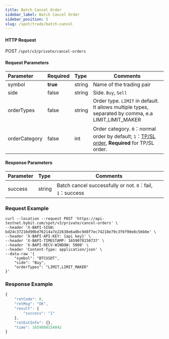```yaml
---
title: Batch Cancel Order
sidebar_label: Batch Cancel Order
sidebar_position: 5
slug: /spot/trade/batch-cancel
---
```



#### HTTP Request
POST <code>/spot/v3/private/cancel-orders</code>

#### Request Parameters
| Parameter | Required | Type | Comments|
|:----- |:-------|:-----|------ |
| symbol | **true** | string | Name of the trading pair      |
| side | false | string | Side. <code>Buy</code>, <code>Sell</code> |
| orderTypes | false | string | Order type. <code>LIMIT</code> in default. It allows multiple types, separated by comma, e.a LIMIT,LIMIT_MAKER |
| orderCategory | false | int | Order category. <code>0</code>：normal order by default; <code>1</code>：<a href="https://www.bybit.com/en-US/help-center/bybitHC_Article?language=us_EN&id=000001736">TP/SL order</a>, <b>Required</b> for TP/SL order.    |

#### Response Parameters
| Parameter | Type | Comments|
|:----- |:-----|----- |
| success | string | Batch cancel successfully or not. <code>0</code>：fail, <code>1</code>：success     |

### Request Example

<Tabs>
<TabItem value="console" label="Console">

```http
curl --location --request POST 'https://api-testnet.bybit.com/spot/v3/private/cancel-orders' \
--header 'X-BAPI-SIGN: bd24c37216d90bd76214a7e22638e6a0bc9d8f7ec74218e79c3f6f90e8c56b8e' \
--header 'X-BAPI-API-KEY: {api key}' \
--header 'X-BAPI-TIMESTAMP: 1659078150737' \
--header 'X-BAPI-RECV-WINDOW: 5000' \
--header 'Content-Type: application/json' \
--data-raw '{
    "symbol": "BTCUSDT",
    "side": "Buy",
    "orderTypes": "LIMIT,LIMIT_MAKER"
}'
```

</TabItem>
</Tabs>

### Response Example

```javascript
{
    "retCode": 0,
    "retMsg": "OK",
    "result": {
        "success": "1"
    },
    "retExtInfo": {},
    "time": 1659080154042
}
```
